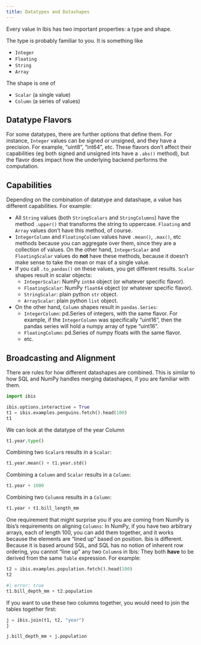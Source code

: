```yaml
---
title: Datatypes and Datashapes
---
```


Every value in Ibis has two important properties: a type and shape.

The type is probably familiar to you. It is something like

- `Integer`
- `Floating`
- `String`
- `Array`

The shape is one of

- `Scalar` (a single value)
- `Column` (a series of values)

## Datatype Flavors

For some datatypes, there are further options that define them.
For instance, `Integer` values can be signed or unsigned, and
they have a precision. For example, "uint8", "int64", etc.
These flavors don't affect their capabilities
(eg both signed and unsigned ints have a `.abs()` method),
but the flavor does impact how the underlying backend performs the computation.

## Capabilities

Depending on the combination of datatype and datashape, a value has
different capabilities. For example:

- All `String` values (both `StringScalars` and `StringColumns`) have the
  method `.upper()` that transforms the string to uppercase.
  `Floating` and `Array` values don't have this method, of course.
- `IntegerColumn` and `FloatingColumn`  values have `.mean()`, `.max()`, etc methods
  because you can aggregate over them, since they are a collection of values.
  On the other hand, `IntegerScalar` and `FloatingScalar` values do **not** have these
  methods, because it doesn't make sense to take the mean or max of a single value.
- If you call `.to_pandas()` on these values, you get different results.
  `Scalar` shapes result in scalar objects:
  - `IntegerScalar`: NumPy `int64` object (or whatever specific flavor).
  - `FloatingScalar`: NumPy `float64` object  (or whatever specific flavor).
  - `StringScalar`: plain python `str` object.
  - `ArrayScalar`: plain python `list` object.
- On the other hand, `Column` shapes result in `pandas.Series`:
  - `IntegerColumn`: pd.Series of integers, with the same flavor.
       For example, if the `IntegerColumn` was specifically "uint16",
       then the pandas series will hold a numpy array of type "uint16".
  - `FloatingColumn`: pd.Series of numpy floats with the same flavor.
  - etc.

## Broadcasting and Alignment

There are rules for how different datashapes are combined. This is similar to
how SQL and NumPy handles merging datashapes, if you are familiar with them.

```python
import ibis

ibis.options.interactive = True
t1 = ibis.examples.penguins.fetch().head(100)
t1
```

We can look at the datatype of the year Column

```python
t1.year.type()
```

Combining two `Scalar`s results in a `Scalar`:

```python
t1.year.mean() + t1.year.std()
```

Combining a `Column` and `Scalar` results in a `Column`:

```python
t1.year + 1000
```

Combining two `Column`s results in a `Column`:

```python
t1.year + t1.bill_length_mm
```

One requirement that might surprise you if you are coming from NumPy is
Ibis's requirements on aligning `Columns`: In NumPy, if you have two arbitrary
arrays, each of length 100, you can add them together, and it works because the
elements are "lined up" based on position. Ibis is different. Because it is based
around SQL, and SQL has no notion of inherent row ordering, you cannot "line up"
any two `Column`s in Ibis: They both **have** to be derived from the same
`Table` expression. For example:

```python
t2 = ibis.examples.population.fetch().head(100)
t2
```

```python
#| error: true
t1.bill_depth_mm + t2.population
```

If you want to use these two columns together, you would need to join the tables together first:

```python
j = ibis.join(t1, t2, "year")
j
```

```python
j.bill_depth_mm + j.population
```
